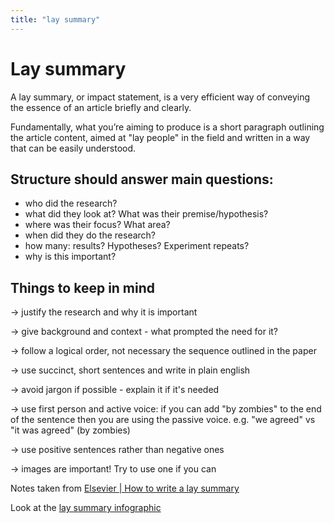 ```yaml
---
title: "lay summary"
---
```


# Lay summary

A lay summary, or impact statement, is a very efficient way of conveying the essence of an article briefly and clearly. 

Fundamentally, what you’re aiming to produce is a short paragraph outlining the article content, aimed at "lay people" in the field and written in a way that can be easily understood.

## Structure should answer main questions:
* who did the research?
* what did they look at? What was their premise/hypothesis?
* where was their focus? What area?
* when did they do the research?
* how many: results? Hypotheses? Experiment repeats?
* why is this important?

## Things to keep in mind

→ justify the research and why it is important

→ give background and context - what prompted the need for it?

→ follow a logical order, not necessary the sequence outlined in the paper

→ use succinct, short sentences and write in plain english

→ avoid jargon if possible - explain it if it's needed

→ use first person and active voice: if you can add "by zombies" to the end of the sentence then you are using the passive voice. e.g. "we agreed" vs "it was agreed" (by zombies)

→ use positive sentences rather than negative ones

→ images are important! Try to use one if you can

Notes taken from [Elsevier | How to write a lay summary](https://www.elsevier.com/connect/authors-update/in-a-nutshell-how-to-write-a-lay-summary)

Look at the [lay summary infographic](https://content.cdntwrk.com/files/aHViPTgzODM3JmNtZD1pdGVtZWRpdG9yaW1hZ2UmZmlsZW5hbWU9aXRlbWVkaXRvcmltYWdlXzVjYzBjOGQxMzUzNzkuanBnJnZlcnNpb249MDAwMCZzaWc9MTg5NTI3OTUxODA5NjYwMjgxM2FhNWY0OTY3NGYwN2U%253D)